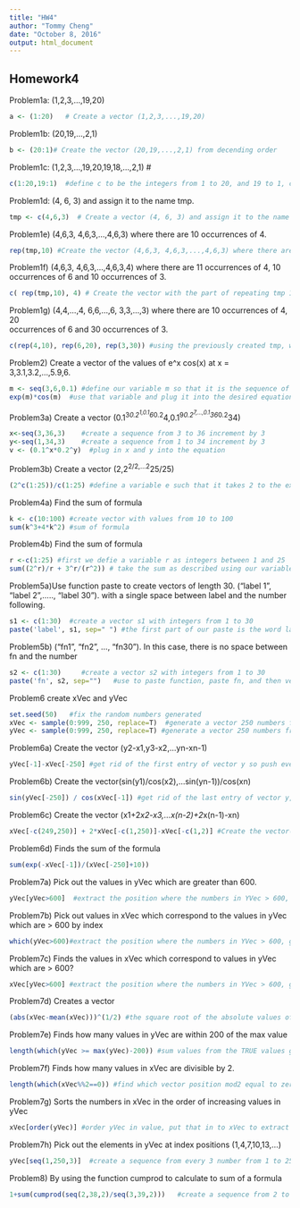 ```yaml
---
title: "HW4"
author: "Tommy Cheng"
date: "October 8, 2016"
output: html_document
---
```


## Homework4
Problem1a: (1,2,3,...,19,20)
```r
a <- (1:20)   # Create a vector (1,2,3,...,19,20)
```

Problem1b: (20,19,...,2,1)
```r
b <- (20:1)# Create the vector (20,19,...,2,1) from decending order
```

Problem1c: (1,2,3,...,19,20,19,18,...,2,1)	  #
```r
c(1:20,19:1)  #define c to be the integers from 1 to 20, and 19 to 1, combine those 2
```

Problem1d: (4,	6,	3)	and	assign	it	to	the	name	tmp.	
```r
tmp <- c(4,6,3)  # Create a vector (4, 6, 3) and assign it to the name tmp
```
Problem1e) (4,6,3, 4,6,3,...,4,6,3) where there are 10 occurrences of 4.
```r
rep(tmp,10) #Create the vector (4,6,3, 4,6,3,...,4,6,3) where there are 10 occurrences of 4
```
Problem1f) (4,6,3,	4,6,3,...,4,6,3,4)	where	there	are	11	occurrences	of	4,	10	
occurrences	of	6	and	10	occurrences	of 3.	
```r
c( rep(tmp,10), 4) # Create the vector with the part of repeating tmp 10 times, then repeat that vector 4 times to create new vector
```
Problem1g) (4,4,...,4,	6,6,...,6,	3,3,...,3)	where	there	are	10	occurrences	of	4,	20	
occurrences	of	6	and	30	occurrences	of	3.	
```r
c(rep(4,10), rep(6,20), rep(3,30)) #using the previously created tmp, we print each number in c the number of times designated (10 for 4, 20 for 6, and 30 for 3)
```
Problem2) Create a vector of the	values of e^x
cos(x)	at	x	=	3,3.1,3.2,...,5.9,6.
```r
m <- seq(3,6,0.1) #define our variable m so that it is the sequence of numbers between 3 and 6 with .1 added each time
exp(m)*cos(m)  #use that variable and plug it into the desired equation, creating the desired vector
```
Problem3a) Create a vector (0.1^3*0.2^1,0.1^6*0.2^4,0.1^9*0.2^7,...,0.1^36*0.2^34)
```r
x<-seq(3,36,3)    #create a sequence from 3 to 36 increment by 3
y<-seq(1,34,3)    #create a sequence from 1 to 34 increment by 3
v <- (0.1^x*0.2^y)  #plug in x and y into the equation
```
Problem3b) Create a vector (2,2^2/2,...2^25/25)
```r
(2^c(1:25))/c(1:25) #define a variable e such that it takes 2 to the exponents 1-25 over the integers 1-25
```
Problem4a) Find the sum of formula
```r
k <- c(10:100) #create vector with values from 10 to 100
sum(k^3+4*k^2) #sum of formula
```
Problem4b) Find the sum of formula
```r
r <-c(1:25) #first we defie a variable r as integers between 1 and 25
sum((2^r)/r + 3^r/(r^2)) # take the sum as described using our variable g
```
Problem5a)Use function paste to create vectors of length 30. ("label 1", "label 2",....., "label 30"). with a single space between label and the number following.
```r
s1 <- c(1:30)  #create a vector s1 with integers from 1 to 30 
paste('label', s1, sep=" ") #the first part of our paste is the word label, then use a separator to add a space between that and the integers 1-30
```
Problem5b) ("fn1", "fn2", ..., "fn30"). In this case, there is no space between fn and the number 
```r
s2 <- c(1:30)     #create a vector s2 with integers from 1 to 30
paste('fn', s2, sep="")   #use to paste function, paste fn, and then vector s2 directly following the fn, without a space
```
Problem6 create xVec and yVec
```r
set.seed(50)   #fix the random numbers generated 
xVec <- sample(0:999, 250, replace=T)  #generate a vector 250 numbers from 0 to 999 with replacement
yVec <- sample(0:999, 250, replace=T) #generate a vector 250 numbers from 0 to 999 with replacement
```
Problem6a) Create the vector (y2-x1,y3-x2,...yn-xn-1)
```r
yVec[-1]-xVec[-250] #get rid of the first entry of vector y so push every number up to 1 index. Get rid of the last entry of vector x. And so the difference of 2 vectors. 
```
Problem6b) Create the vector(sin(y1)/cos(x2),...sin(yn-1))/cos(xn)
```r
sin(yVec[-250]) / cos(xVec[-1]) #get rid of the last entry of vector y, Get rid of the first entry of vector x and do the divison. 
```
Problem6c) Create the vector (x1+2*x2-x3,...x(n-2)+2*x(n-1)-xn)
```r
xVec[-c(249,250)] + 2*xVec[-c(1,250)]-xVec[-c(1,2)] #Create the vector(sin(y1)/cos(x2),...sin(yn-1))/cos(xn)
```
Problem6d) Finds the sum of the formula
```r
sum(exp(-xVec[-1])/(xVec[-250]+10))
```
Problem7a) Pick	out	the	values in yVec which are greater than 600.
```r
yVec[yVec>600]  #extract the position where the numbers in YVec > 600, get a True/False vector for each position, pass it back to yVec to extract the values > 600
```
Problem7b) Pick out values in xVec which correspond to the values in yVec which are > 600 by index
```r
which(yVec>600)#extract the position where the numbers in YVec > 600, get a True/False vector for each position.
```
Problem7c) Finds the values in xVec which correspond to values in yVec which are > 600?
```r
xVec[yVec>600] #extract the position where the numbers in YVec > 600, get a True/False vector for each position, pass it back to XVec to the new vector
```
Problem7d) Creates a vector
```r
(abs(xVec-mean(xVec)))^(1/2) #the square root of the absolute values of what's described using those built-in functions
```
Problem7e) Finds how many values in yVec are within 200 of the max value
```r
length(which(yVec >= max(yVec)-200)) #sum values from the TRUE values given in the function such that they are within 200 of the maximum value
```
Problem7f) Finds how many values in xVec are divisible by 2. 
```r
length(which(xVec%%2==0)) #find which vector position mod2 equal to zero, extract those vales and find the length. 
```
Problem7g) Sorts the numbers in xVec in the order of increasing values in yVec
```r
xVec[order(yVec)] #order yVec in value, put that in to xVec to extract the same order of position of yVec
```
Problem7h) Pick out the elements in yVec at index positions (1,4,7,10,13,...)
```r
yVec[seq(1,250,3)]  #create a sequence from every 3 number from 1 to 250 as the position vector. Put that in to YVec to extract the values from those
```
Problem8) By using the function cumprod	to calculate to sum of a formula
```r
1+sum(cumprod(seq(2,38,2)/seq(3,39,2)))   #create a sequence from 2 to 38 increment by 2, create a sequence from 3 to 39 increment by 2, multiply each value of both sequences and sum it. Then add 1. 
```

